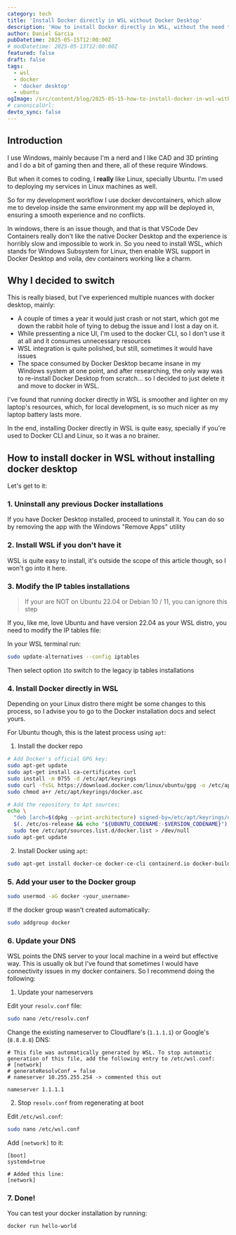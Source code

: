 ```yaml
---
category: tech
title: 'Install Docker directly in WSL without Docker Desktop'
description: 'How to install Docker directly in WSL, without the need to install Docker Desktop in your Windows laptop'
author: Daniel Garcia
pubDatetime: 2025-05-15T12:00:00Z
# modDatetime: 2025-05-13T12:00:00Z
featured: false
draft: false
tags:
  - wsl
  - docker
  - 'docker desktop'
  - ubuntu
ogImage: /src/content/blog/2025-05-15-how-to-install-docker-in-wsl-without-docker-desktop/cover.png
# canonicalUrl:
devto_sync: false
---
```


## Introduction

I use Windows, mainly because I'm a nerd and I like CAD and 3D printing and I do a bit of gaming then and there, all of these require Windows.

But when it comes to coding, I **really** like Linux, specially Ubuntu. I'm used to deploying my services in Linux machines as well.

So for my development workflow I use docker devcontainers, which allow me to develop inside the same environment my app will be deployed in, ensuring a smooth experience and no conflicts.

In windows, there is an issue though, and that is that VSCode Dev Containers really don't like the native Docker Desktop and the experience is horribly slow and impossible to work in. So you need to install WSL, which stands for Windows Subsystem for Linux, then enable WSL support in Docker Desktop and voila, dev containers working like a charm.

## Why I decided to switch

This is really biased, but I've experienced multiple nuances with docker desktop, mainly:

- A couple of times a year it would just crash or not start, which got me down the rabbit hole of tying to debug the issue and I lost a day on it.
- While pressenting a nice UI, I'm used to the docker CLI, so I don't use it at all and it consumes unnecessary resources
- WSL integration is quite polished, but still, sometimes it would have issues
- The space consumed by Docker Desktop became insane in my Windows system at one point, and after researching, the only way was to re-install Docker Desktop from scratch... so I decided to just delete it and move to docker in WSL.

I've found that running docker directly in WSL is smoother and lighter on my laptop's resources, which, for local development, is so much nicer as my laptop battery lasts more.

In the end, installing Docker directly in WSL is quite easy, specially if you're used to Docker CLI and Linux, so it was a no brainer.

## How to install docker in WSL without installing docker desktop

Let's get to it:

### 1. Uninstall any previous Docker installations

If you have Docker Desktop installed, proceed to uninstall it. You can do so by removing the app with the Windows "Remove Apps" utility

### 2. Install WSL if you don't have it

WSL is quite easy to install, it's outside the scope of this article though, so I won't go into it here.

### 3. Modify the IP tables installations

> If your are NOT on Ubuntu 22.04 or Debian 10 / 11, you can ignore this step

If you, like me, love Ubuntu and have version 22.04 as your WSL distro, you need to modify the IP tables file:

In your WSL terminal run:

```bash
sudo update-alternatives --config iptables
```

Then select option `1`to switch to the legacy ip tables installations

### 4. Install Docker directly in WSL

Depending on your Linux distro there might be some changes to this process, so I advise you to go to the Docker installation docs and select yours.

For Ubuntu though, this is the latest process using `apt`:

1. Install the docker repo

```bash
# Add Docker's official GPG key:
sudo apt-get update
sudo apt-get install ca-certificates curl
sudo install -m 0755 -d /etc/apt/keyrings
sudo curl -fsSL https://download.docker.com/linux/ubuntu/gpg -o /etc/apt/keyrings/docker.asc
sudo chmod a+r /etc/apt/keyrings/docker.asc

# Add the repository to Apt sources:
echo \
  "deb [arch=$(dpkg --print-architecture) signed-by=/etc/apt/keyrings/docker.asc] https://download.docker.com/linux/ubuntu \
  $(. /etc/os-release && echo "${UBUNTU_CODENAME:-$VERSION_CODENAME}") stable" | \
  sudo tee /etc/apt/sources.list.d/docker.list > /dev/null
sudo apt-get update
```

2. Install Docker using `apt`:

```bash
sudo apt-get install docker-ce docker-ce-cli containerd.io docker-buildx-plugin docker-compose-plugin
```

### 5. Add your user to the Docker group

```bash
sudo usermod -aG docker <your_username>
```

If the docker group wasn't created automatically:

```bash
sudo addgroup docker
```

### 6. Update your DNS

WSL points the DNS server to your local machine in a weird but effective way. This is usually ok but I've found that sometimes I would have connectivity issues in my docker containers. So I recommend doing the following:

1. Update your nameservers

Edit your `resolv.conf` file:

```bash
sudo nano /etc/resolv.conf
```

Change the existing nameserver to Cloudflare's (`1.1.1.1`) or Google's (`8.8.8.8`) DNS:

```
# This file was automatically generated by WSL. To stop automatic generation of this file, add the following entry to /etc/wsl.conf:
# [network]
# generateResolvConf = false
# nameserver 10.255.255.254 -> commented this out

nameserver 1.1.1.1
```

2. Stop `resolv.conf` from regenerating at boot

Edit `/etc/wsl.conf`:

```bash
sudo nano /etc/wsl.conf
```

Add `[network]` to it:

```
[boot]
systemd=true

# Added this line:
[network]
```

### 7. Done!

You can test your docker installation by running:

```bash
docker run hello-world
```
